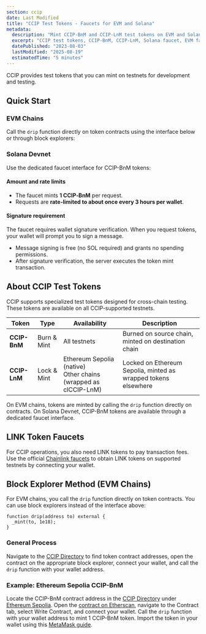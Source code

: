 ```yaml
---
section: ccip
date: Last Modified
title: "CCIP Test Tokens - Faucets for EVM and Solana"
metadata:
  description: "Mint CCIP-BnM and CCIP-LnM test tokens on EVM and Solana testnets. Call drip functions on EVM contracts or use the Solana faucet for cross-chain testing."
  excerpt: "CCIP test tokens, CCIP-BnM, CCIP-LnM, Solana faucet, EVM faucet, testnet tokens, burn mint tokens, lock mint tokens, MetaMask, Phantom wallet, cross-chain testing, wallet connect, SPL token, Token-2022, ERC20"
  datePublished: "2023-08-03"
  lastModified: "2025-08-19"
  estimatedTime: "5 minutes"
---
```




CCIP provides test tokens that you can mint on testnets for development and testing.

## Quick Start

### EVM Chains

Call the `drip` function directly on token contracts using the interface below or through block explorers:

<MintTokenButton client:only="react" />

### Solana Devnet

Use the dedicated faucet interface for CCIP-BnM tokens:

<SVMTestTokensClient client:only="react" />

#### Amount and rate limits

- The faucet mints **1 CCIP‑BnM** per request.
- Requests are **rate‑limited to about once every 3 hours per wallet**.

#### Signature requirement

The faucet requires wallet signature verification. When you request tokens, your wallet will prompt you to sign a message.

- Message signing is free (no SOL required) and grants no spending permissions.
- After signature verification, the server executes the token mint transaction.

## About CCIP Test Tokens

CCIP supports specialized test tokens designed for cross-chain testing. These tokens are available on all CCIP-supported testnets.

| Token        | Type        | Availability                                                       | Description                                                    |
| ------------ | ----------- | ------------------------------------------------------------------ | -------------------------------------------------------------- |
| **CCIP-BnM** | Burn & Mint | All testnets                                                       | Burned on source chain, minted on destination chain            |
| **CCIP-LnM** | Lock & Mint | Ethereum Sepolia (native)<br/>Other chains (wrapped as clCCIP-LnM) | Locked on Ethereum Sepolia, minted as wrapped tokens elsewhere |

On EVM chains, tokens are minted by calling the `drip` function directly on contracts. On Solana Devnet, CCIP-BnM tokens are available through a dedicated faucet interface.

## LINK Token Faucets

For CCIP operations, you also need LINK tokens to pay transaction fees. Use the official [Chainlink faucets](https://faucets.chain.link/) to obtain LINK tokens on supported testnets by connecting your wallet.

## Block Explorer Method (EVM Chains)

For EVM chains, you call the `drip` function directly on token contracts. You can use block explorers instead of the interface above:

```solidity
function drip(address to) external {
  _mint(to, 1e18);
}
```

### General Process

Navigate to the [CCIP Directory](/ccip/directory/testnet) to find token contract addresses, open the contract on the appropriate block explorer, connect your wallet, and call the `drip` function with your wallet address.

### Example: Ethereum Sepolia CCIP-BnM

Locate the CCIP-BnM contract address in the [CCIP Directory](/ccip/directory/testnet) under [Ethereum Sepolia](/ccip/directory/testnet/chain/ethereum-testnet-sepolia). Open the [contract on Etherscan](https://sepolia.etherscan.io/address/0xFd57b4ddBf88a4e07fF4e34C487b99af2Fe82a05), navigate to the Contract tab, select Write Contract, and connect your wallet. Call the `drip` function with your wallet address to mint 1 CCIP-BnM token. Import the token in your wallet using this [MetaMask guide](https://support.metamask.io/hc/en-us/articles/360015489031#h_01FWH492CHY60HWPC28RW0872H).

<CcipCommon callout="educationalDisclaimer" />
